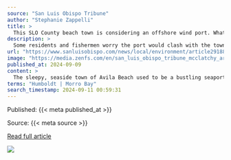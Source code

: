 ```yaml
---
source: "San Luis Obispo Tribune"
author: "Stephanie Zappelli"
title: >
  This SLO County beach town is considering an offshore wind port. What could it look like?
description: >
  Some residents and fishermen worry the port would clash with the town’s character.
url: "https://www.sanluisobispo.com/news/local/environment/article291880930.html"
image: "https://media.zenfs.com/en/san_luis_obispo_tribune_mcclatchy_articles_722/5448f4fce7c757e2cc9772c98532b84b"
published_at: 2024-09-09
content: >
  The sleepy, seaside town of Avila Beach used to be a bustling seaport exporting oil from the Central Valley to the rest of the world.  Now, the energy industry could soon return to the scenic seashor… [+11833 chars]
terms: "Humboldt | Morro Bay"
search_timestamp: 2024-09-11 00:59:31
---
```



Published: {{< meta published_at >}}


Source: {{< meta source >}}


[Read full article]({{< meta url >}}){target='_blank'}



![](`r rmarkdown::metadata$image[1]`)

